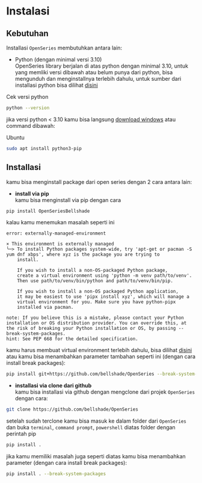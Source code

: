 # Instalasi

## Kebutuhan

Installasi `OpenSeries` membutuhkan antara lain:

-   Python (dengan minimal versi 3.10)<br /> OpenSeries library berjalan di atas python dengan minimal 3.10, untuk yang memliki versi dibawah atau belum punya dari python, bisa mengunduh dan menginstallnya terlebih dahulu, untuk sumber dari installasi python bisa dilihat [disini](https://www.python.org/downloads/)

Cek versi python

```bash
python --version
```

jika versi python < 3.10 kamu bisa langsung [download windows](https://www.python.org/ftp/python/3.12.1/python-3.12.1-amd64.exe) atau command dibawah:

Ubuntu
```bash
sudo apt install python3-pip
```


## Installasi

kamu bisa menginstall package dari open series dengan 2 cara antara lain:

-   **install via pip**<br/>kamu bisa menginstall via pip dengan cara

```bash
pip install OpenSeriesBellshade
```

kalau kamu menemukan masalah seperti ini

```
error: externally-managed-environment

× This environment is externally managed
╰─> To install Python packages system-wide, try 'apt-get or pacman -S yum dnf xbps', where xyz is the package you are trying to
    install.

    If you wish to install a non-OS-packaged Python package,
    create a virtual environment using 'python -m venv path/to/venv'.
    Then use path/to/venv/bin/python and path/to/venv/bin/pip.

    If you wish to install a non-OS packaged Python application,
    it may be easiest to use 'pipx install xyz', which will manage a
    virtual environment for you. Make sure you have python-pipx
    installed via pacman.

note: If you believe this is a mistake, please contact your Python installation or OS distribution provider. You can override this, at the risk of breaking your Python installation or OS, by passing --break-system-packages.
hint: See PEP 668 for the detailed specification.
```

kamu harus membuat virtual environment terlebih dahulu, bisa dilihat [disini](https://docs.python.org/3/library/venv.html) atau kamu bisa menambahkan parameter tambahan seperti ini (dengan cara install break packages):

```bash
pip install git+https://github.com/bellshade/OpenSeries --break-system-packages
```

-   **installasi via clone dari github**<br/>kamu bisa installasi via github dengan mengclone dari projek `OpenSeries` dengan cara:

```bash
git clone https://github.com/bellshade/OpenSeries
```

setelah sudah terclone kamu bisa masuk ke dalam folder dari `OpenSeries` dan buka `terminal`, `command prompt`, `powershell` diatas folder dengan perintah pip

```bash
pip install .
```

jika kamu memiliki masalah juga seperti diatas kamu bisa menambahkan parameter (dengan cara install break packages):

```bash
pip install . --break-system-packages
```
